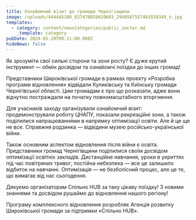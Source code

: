 ```yaml
---
title: Ознайомчий візит до громади Чернігівщини
image: /uploads/444445380_837470858429603_2940587557463559349_n.jpg
templates:
  - category: content/newsCategories/public_sector.md
    _template: category
pubDate: 2024-05-20T09:11:00.000Z
hideNews: false
---
```


Як зрозуміти свої сильні сторони та зони росту? Є дуже крутий інструмент — обмін досвідом та ознайомчі поїздки до інших громад! 

Представники Широківської громади в рамках проєкту «Розробка програми відновлення» відвідали Куликівську та Киїнську громади Чернігівської області. Цим громадам є про що розказати, адже вони відчутно постраждали на початку повномасштабного вторгнення.

Для учасників заходу організували ознайомчий візит: продемонстрували роботу ЦНАПУ, показали рекреаційні зони, а також поділилися напрацюваннями в напрямку оптимізації освіти. Але й це ще не все. Справжня родзинка — відвідини музею російсько-української війни.

Також основним аспектом відновлення після війни є освіта. Представники громад Чернігівщини поділилися своїм досвідом оптимізації освітніх закладів. Дистанційне навчання, уроки в укриттях під час повітряних тривог, постійна небезпека — все це залишило відбиток на навчанні. Оптимізація — не безболісний процес, але це те, що вимагає від нас сьогодення. 

Дякуємо організаторам Спільно HUB за таку цікаву поїздку! З новими знаннями та досвідом рушаймо до відновлення нашого регіону!

Програму комплексного відновлення розробляє Агенція розвитку Широківської громади за підтримки «Спільно HUB».
